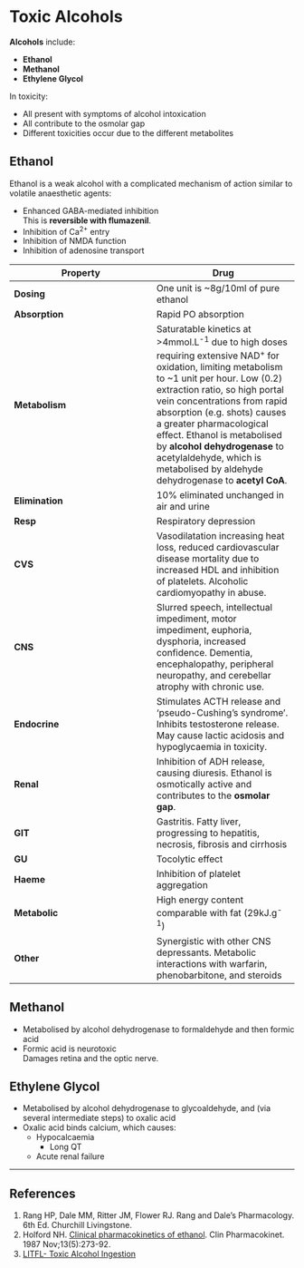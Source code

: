 # Toxic Alcohols


**Alcohols** include:

* **Ethanol**
* **Methanol**
* **Ethylene Glycol**

In toxicity:

* All present with symptoms of alcohol intoxication
* All contribute to the osmolar gap
* Different toxicities occur due to the different metabolites

## Ethanol

Ethanol is a weak alcohol with a complicated mechanism of action similar to volatile anaesthetic agents:

* Enhanced GABA-mediated inhibition\
This is **reversible with flumazenil**.
* Inhibition of Ca^2+^ entry
* Inhibition of NMDA function
* Inhibition of adenosine transport


|Property|Drug
|--|--|
|**Dosing**|One unit is ~8g/10ml of pure ethanol
|**Absorption**|Rapid PO absorption
|**Metabolism**|Saturatable kinetics at >4mmol.L^-1^ due to high doses requiring extensive NAD^+^ for oxidation, limiting metabolism to ~1 unit per hour. Low (0.2) extraction ratio, so high portal vein concentrations from rapid absorption (e.g. shots) causes a greater pharmacological effect. Ethanol is metabolised by **alcohol dehydrogenase** to acetylaldehyde, which is metabolised by aldehyde dehydrogenase to **acetyl CoA**.
|**Elimination**|10% eliminated unchanged in air and urine
|**Resp**|Respiratory depression
|**CVS**|Vasodilatation increasing heat loss, reduced cardiovascular disease mortality due to increased HDL and inhibition of platelets. Alcoholic cardiomyopathy in abuse.
|**CNS**|Slurred speech, intellectual impediment, motor impediment, euphoria, dysphoria, increased confidence. Dementia, encephalopathy, peripheral neuropathy, and cerebellar atrophy with chronic use.
|**Endocrine**|Stimulates ACTH release and 'pseudo-Cushing's syndrome'. Inhibits testosterone release. May cause lactic acidosis and hypoglycaemia in toxicity.
|**Renal**|Inhibition of ADH release, causing diuresis. Ethanol is osmotically active and contributes to the **osmolar gap**.
|**GIT**|Gastritis. Fatty liver, progressing to hepatitis, necrosis, fibrosis and cirrhosis
|**GU**|Tocolytic effect
|**Haeme**|Inhibition of platelet aggregation
|**Metabolic**|High energy content comparable with fat (29kJ.g^-1^)
|**Other**|Synergistic with other CNS depressants. Metabolic interactions with warfarin, phenobarbitone, and steroids

## Methanol

* Metabolised by alcohol dehydrogenase to formaldehyde and then formic acid
* Formic acid is neurotoxic\
Damages retina and the optic nerve.

## Ethylene Glycol

* Metabolised by alcohol dehydrogenase to glycoaldehyde, and (via several intermediate steps) to oxalic acid
* Oxalic acid binds calcium, which causes:
  * Hypocalcaemia
    * Long QT
  * Acute renal failure


---
## References

1. Rang HP, Dale MM, Ritter JM, Flower RJ. Rang and Dale's Pharmacology. 6th Ed. Churchill Livingstone.
2. Holford NH. [Clinical pharmacokinetics of ethanol](https://www.ncbi.nlm.nih.gov/pubmed/3319346). Clin Pharmacokinet. 1987
Nov;13(5):273-92.
3. [LITFL- Toxic Alcohol Ingestion](http://lifeinthefastlane.com/toxic-alcohol-ingestion/)